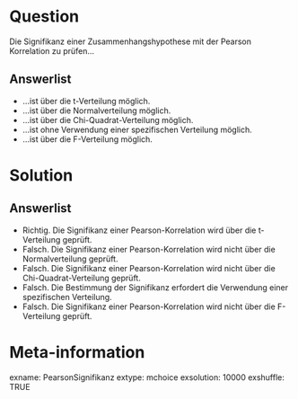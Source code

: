 Question 
======== 

Die Signifikanz einer Zusammenhangshypothese mit der Pearson Korrelation zu prüfen...

Answerlist
----------

* ...ist über die t-Verteilung möglich.
* ...ist über die Normalverteilung möglich.
* ...ist über die Chi-Quadrat-Verteilung möglich.
* ...ist ohne Verwendung einer spezifischen Verteilung möglich.
* ...ist über die F-Verteilung möglich.

Solution
========

Answerlist
----------

* Richtig. Die Signifikanz einer Pearson-Korrelation wird über die t-Verteilung geprüft.
* Falsch. Die Signifikanz einer Pearson-Korrelation wird nicht über die Normalverteilung geprüft.
* Falsch. Die Signifikanz einer Pearson-Korrelation wird nicht über die Chi-Quadrat-Verteilung geprüft.
* Falsch. Die Bestimmung der Signifikanz erfordert die Verwendung einer spezifischen Verteilung.
* Falsch. Die Signifikanz einer Pearson-Korrelation wird nicht über die F-Verteilung geprüft.

Meta-information
================
exname: PearsonSignifikanz
extype: mchoice 
exsolution: 10000
exshuffle: TRUE
